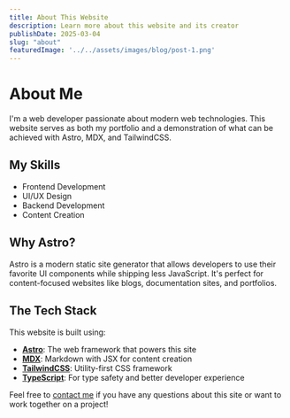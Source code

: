 ```yaml
---
title: About This Website
description: Learn more about this website and its creator
publishDate: 2025-03-04
slug: "about"
featuredImage: '../../assets/images/blog/post-1.png'
---
```


# About Me

I'm a web developer passionate about modern web technologies. This website serves as both my portfolio and a demonstration of what can be achieved with Astro, MDX, and TailwindCSS.

## My Skills

- Frontend Development
- UI/UX Design
- Backend Development
- Content Creation

## Why Astro?

Astro is a modern static site generator that allows developers to use their favorite UI components while shipping less JavaScript. It's perfect for content-focused websites like blogs, documentation sites, and portfolios.

## The Tech Stack

This website is built using:

- **[Astro](https://astro.build/)**: The web framework that powers this site
- **[MDX](https://mdxjs.com/)**: Markdown with JSX for content creation
- **[TailwindCSS](https://tailwindcss.com/)**: Utility-first CSS framework
- **[TypeScript](https://www.typescriptlang.org/)**: For type safety and better developer experience

Feel free to [contact me](#) if you have any questions about this site or want to work together on a project!

